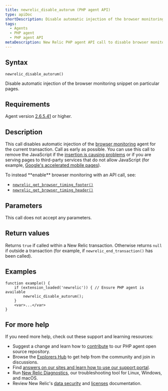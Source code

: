 ```yaml
---
title: newrelic_disable_autorum (PHP agent API)
type: apiDoc
shortDescription: Disable automatic injection of the browser monitoring snippet on particular pages.
tags:
  - Agents
  - PHP agent
  - PHP agent API
metaDescription: New Relic PHP agent API call to disable browser monitoring on specific pages or views.
---
```


## Syntax

```
newrelic_disable_autorum()
```

Disable automatic injection of the browser monitoring snippet on particular pages.

## Requirements

Agent version [2.6.5.41](/docs/release-notes/agent-release-notes/php-release-notes/php-agent-26541) or higher.

## Description

This call disables automatic injection of the [browser monitoring](/docs/browser/new-relic-browser/getting-started/introduction-new-relic-browser) agent for the current transaction. Call as early as possible. You can use this call to remove the JavaScript if the [insertion is causing problems](/docs/browser/new-relic-browser/troubleshooting/browser-javascript-injection-causes-problems-page) or if you are serving pages to third-party services that do not allow JavaScript (for example, [Google's accelerated mobile pages](/docs/browser/new-relic-browser/troubleshooting/google-amp-validator-fails-due-3rd-party-script)).

<Callout variant="tip">
  To instead **enable** browser monitoring with an API call, see:

  * [`newrelic_get_browser_timing_footer()`](/docs/agents/php-agent/php-agent-api/newrelic_get_browser_timing_footer)
  * [`newrelic_get_browser_timing_header()`](/docs/agents/php-agent/php-agent-api/newrelic_get_browser_timing_header)
</Callout>

## Parameters

This call does not accept any parameters.

## Return values

Returns `true` if called within a New Relic transaction. Otherwise returns `null` if outside a transaction (for example, if `newrelic_end_transaction()` has been called).

## Examples

```
function example() {
    if (extension_loaded('newrelic')) { // Ensure PHP agent is available
        newrelic_disable_autorum();
    }
    <var>...</var>
}
```

## For more help

If you need more help, check out these support and learning resources:

* Suggest a change and learn how to [contribute](https://github.com/newrelic/newrelic-php-agent/issues) to our PHP agent open source repository.
* Browse the [Explorers Hub](https://discuss.newrelic.com/) to get help from the community and join in discussions.
* Find [answers on our sites and learn how to use our support portal](/docs/using-new-relic/welcome-new-relic/get-started/find-help-use-support-portal/).
* Run [New Relic Diagnostics](/docs/using-new-relic/cross-product-functions/troubleshooting/new-relic-diagnostics/), our troubleshooting tool for Linux, Windows, and macOS.
* Review New Relic's [data security](/docs/security/) and [licenses](/docs/licenses/) documentation.
